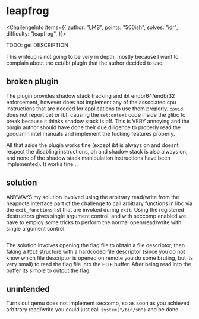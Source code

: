 
# leapfrog

<ChallengeInfo items={{
    author: "LMS",
    points: "500ish",
    solves: "idr",
    difficulty: "leapfrog",
}}>

TODO: get DESCRIPTION

</ChallengeInfo>

This writeup is not going to be very in depth, mostly because I want to complain about the cet/ibt plugin that the author decided to use.

## broken plugin

The plugin provides shadow stack tracking and ibt endbr64/endbr32 enforcement, however does not implement any of the associated cpu instructions that are needed for applications to use them properly. `cpuid` does not report cet or ibt, causing the `setcontext` code inside the glibc to break because it thinks shadow stack is off. This is VERY annoying and the plugin author should have done their due diligence to properly read the goddamn intel manuals and implement the fucking features properly.

All that aside the plugin works fine (except ibt is always on and doesnt respect the disabling instructions, oh and shadow stack is also always on, and none of the shadow stack manipulation instructions have been implemented). It works fine...

## solution

ANYWAYS my solution involved using the arbitrary read/write from the heapnote interface part of the challenge to call arbitrary functions in libc via the `exit_functions` list that are invoked during `exit`. Using the registered destructors gives single argument control, and with seccomp enabled we have to employ some tricks to perform the normal open/read/write with single argument control.

```py path="solve.py" range="159,196" open
```

The solution involves opening the flag file to obtain a file descriptor, then faking a `FILE` structure with a hardcoded file descriptor (since you do not know which file descriptor is opened on remote you do some bruting, but its very small) to read the flag file into the `FILE` buffer. After being read into the buffer its simple to output the flag.

## unintended

Turns out qemu does not implement seccomp, so as soon as you achieved arbitrary read/write you could just call `system("/bin/sh")` and be done...